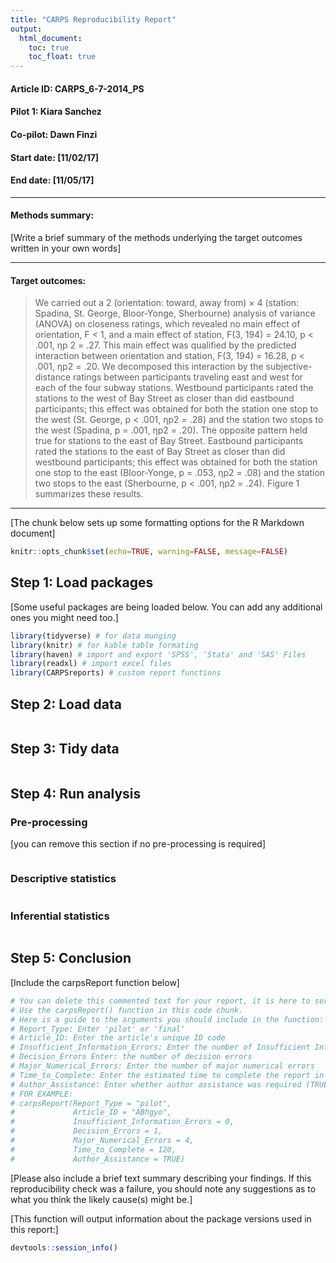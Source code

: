 ```yaml
---
title: "CARPS Reproducibility Report"
output:
  html_document:
    toc: true
    toc_float: true
---
```


#### Article ID: CARPS_6-7-2014_PS
#### Pilot 1: Kiara Sanchez
#### Co-pilot: Dawn Finzi
#### Start date: [11/02/17]
#### End date: [11/05/17]   

-------

#### Methods summary: 
[Write a brief summary of the methods underlying the target outcomes written in your own words]

------

#### Target outcomes: 
> We carried out a 2 (orientation: toward, away from) × 4
(station: Spadina, St. George, Bloor-Yonge, Sherbourne)
analysis of variance (ANOVA) on closeness ratings, which
revealed no main effect of orientation, F < 1, and a main
effect of station, F(3, 194) = 24.10, p < .001, ηp
2 = .27. This main effect was qualified by the predicted interaction
between orientation and station, F(3, 194) = 16.28, p < .001, ηp2 = .20. We decomposed this interaction by the subjective-distance ratings between participants traveling
east and west for each of the four subway stations.
Westbound participants rated the stations to the west of
Bay Street as closer than did eastbound participants; this
effect was obtained for both the station one stop to the
west (St. George, p < .001, ηp2 = .28) and the station two
stops to the west (Spadina, p = .001, ηp2 = .20). The opposite
pattern held true for stations to the east of Bay Street.
Eastbound participants rated the stations to the east of
Bay Street as closer than did westbound participants; this
effect was obtained for both the station one stop to the
east (Bloor-Yonge, p = .053, ηp2 = .08) and the station two
stops to the east (Sherbourne, p < .001, ηp2 = .24). Figure 1 summarizes these results.

------

[The chunk below sets up some formatting options for the R Markdown document]

```r
knitr::opts_chunk$set(echo=TRUE, warning=FALSE, message=FALSE)
```

## Step 1: Load packages

[Some useful packages are being loaded below. You can add any additional ones you might need too.]

```r
library(tidyverse) # for data munging
library(knitr) # for kable table formating
library(haven) # import and export 'SPSS', 'Stata' and 'SAS' Files
library(readxl) # import excel files
library(CARPSreports) # custom report functions
```

## Step 2: Load data

```r
```

## Step 3: Tidy data

```r
```

## Step 4: Run analysis

### Pre-processing

[you can remove this section if no pre-processing is required]

```r
```

### Descriptive statistics

```r
```

### Inferential statistics

```r
```

## Step 5: Conclusion

[Include the carpsReport function below]

```r
# You can delete this commented text for your report, it is here to serve as a guide.
# Use the carpsReport() function in this code chunk.
# Here is a guide to the arguments you should include in the function:
# Report_Type: Enter 'pilot' or 'final'
# Article_ID: Enter the article's unique ID code
# Insufficient_Information_Errors: Enter the number of Insufficient Information Errors
# Decision_Errors Enter: the number of decision errors
# Major_Numerical_Errors: Enter the number of major numerical errors
# Time_to_Complete: Enter the estimated time to complete the report in minutes
# Author_Assistance: Enter whether author assistance was required (TRUE/FALSE)
# FOR EXAMPLE:
# carpsReport(Report_Type = "pilot", 
#             Article_ID = "ABhgyo", 
#             Insufficient_Information_Errors = 0, 
#             Decision_Errors = 1, 
#             Major_Numerical_Errors = 4, 
#             Time_to_Complete = 120, 
#             Author_Assistance = TRUE)
```

[Please also include a brief text summary describing your findings. If this reproducibility check was a failure, you should note any suggestions as to what you think the likely cause(s) might be.]

[This function will output information about the package versions used in this report:]

```r
devtools::session_info()
```
